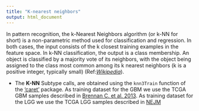```yaml
---
title: "K-nearest neighbors"
output: html_document
---
```


In pattern recognition, the k-Nearest Neighbors algorithm (or k-NN for short) is a non-parametric method used for classification and regression. In both cases, the input consists of the k closest training examples in the feature space. In k-NN classification, the output is a class membership. An object is classified by a majority vote of its neighbors, with the object being assigned to the class most common among its k nearest neighbors (k is a positive integer, typically small) (Ref:[*Wikipedia*](http://en.wikipedia.org/wiki/K-nearest_neighbors_algorithm)).      

* The **K-NN** Subtype calls, are obtained using the `knn3Train` function of the [‘caret’](http://cran.r-project.org/web/packages/caret/caret.pdf) package. As training dataset for the GBM we use the TCGA GBM samples described in [Brennan C. et al. 2013](http://www.ncbi.nlm.nih.gov/pubmed/24120142). As training dataset for the LGG we use the TCGA LGG samples described in [NEJM](https://#)  


